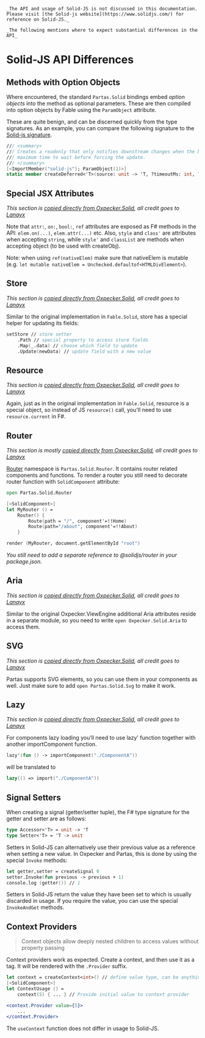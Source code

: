 <div class="text-muted-foreground px-8 pb-2 justify-items-center text-sm">

    _The API and usage of Solid-JS is not discussed in this documentation. Please visit [the Solid-js website](https://www.solidjs.com/) for reference on Solid-JS._
    
    _The following mentions where to expect substantial differences in the API_

</div>

# Solid-JS API Differences

## Methods with Option Objects

Where encountered, the standard `Partas.Solid` bindings embed _option objects_ into the method as optional parameters. These are then compiled into option objects by Fable using the `ParamObject` attribute.

These are quite benign, and can be discerned quickly from the type signatures. As an example, you can compare the following signature to the [Solid-js signature](https://docs.solidjs.com/reference/secondary-primitives/create-deferred).

```fsharp
/// <summary>
/// Creates a readonly that only notifies downstream changes when the browser is idle. <c>timeoutMs</c> is the
/// maximum time to wait before forcing the update.
/// </summary>
[<ImportMember("solid-js"); ParamObject(1)>]
static member createDeferred<'T>(source: unit -> 'T, ?timeoutMs: int, ?equals: 'T -> 'T -> bool, ?name: string): unit -> 'T = jsNative
```

## Special JSX Attributes
_This section is [copied directly from Oxpecker.Solid](https://lanayx.github.io/Oxpecker/src/Oxpecker.Solid/#special-jsx-attributes), all credit goes to [Lanayx](https://github.com/Lanayx)_

Note that `attr:`, `on:`, `bool:`, `ref` attributes are exposed as F# methods in the API: `elem.on(...)`, `elem.attr(...)` etc. Also, `style` and `class'` are attributes when accepting `string`, while `style'` and `classList` are methods when accepting object (to be used with createObj).

Note: when using `ref(nativeElem)` make sure that nativeElem is mutable (e.g. `let mutable nativeElem = Unchecked.defaultof<HTMLDivElement>`).


## Store

_This section is [copied directly from Oxpecker.Solid](https://lanayx.github.io/Oxpecker/src/Oxpecker.Solid/#store), all credit goes to [Lanayx](https://github.com/Lanayx)_

Similar to the original implementation in `Fable.Solid`, store has a special helper for updating its fields:

```fsharp
setStore // store setter
    .Path // special property to access store fields
    .Map(_.data) // choose which field to update
    .Update(newData) // update field with a new value
```

## Resource

_This section is [copied directly from Oxpecker.Solid](https://lanayx.github.io/Oxpecker/src/Oxpecker.Solid/#resource), all credit goes to [Lanayx](https://github.com/Lanayx)_

Again, just as in the original implementation in `Fable.Solid`, resource is a special object, so instead of JS `resource()` call, you'll need to use `resource.current` in F#.

## Router

_This section is mostly [copied directly from Oxpecker.Solid](https://lanayx.github.io/Oxpecker/src/Oxpecker.Solid/#router), all credit goes to [Lanayx](https://github.com/Lanayx)_

[Router](https://docs.solidjs.com/solid-router) namespace is `Partas.Solid.Router`. It contains router related components and functions. To render a router you still need to decorate router function with `SolidComponent` attribute:

```fsharp
open Partas.Solid.Router

[<SolidComponent>]
let MyRouter () =
    Router() {
        Route(path = "/", component'=!!Home)
        Route(path="/about", component'=!!About)
    }

render (MyRouter, document.getElementById "root")
```

_You still need to add a separate reference to @solidjs/router in your package.json._

## Aria

_This section is [copied directly from Oxpecker.Solid](https://lanayx.github.io/Oxpecker/src/Oxpecker.Solid/#aria), all credit goes to [Lanayx](https://github.com/Lanayx)_

Similar to the original Oxpecker.ViewEngine additional Aria attributes reside in a separate module, so you need to write `open Oxpecker.Solid.Aria` to access them.

## SVG

_This section is [copied directly from Oxpecker.Solid](https://lanayx.github.io/Oxpecker/src/Oxpecker.Solid/#svg), all credit goes to [Lanayx](https://github.com/Lanayx)_

Partas supports SVG elements, so you can use them in your components as well. Just make sure to add `open Partas.Solid.Svg` to make it work.

## Lazy

_This section is [copied directly from Oxpecker.Solid](https://lanayx.github.io/Oxpecker/src/Oxpecker.Solid/#lazy), all credit goes to [Lanayx](https://github.com/Lanayx)_

For components lazy loading you’ll need to use lazy' function together with another importComponent function.

```fsharp
lazy'(fun () -> importComponent("./ComponentA"))
```

will be translated to

```fsharp
lazy(() => import("./ComponentA"))
```

## Signal Setters

When creating a signal (getter/setter tuple), the F# type signature for the getter and setter are as follows:

```fsharp
type Accessor<'T> = unit -> 'T
type Setter<'T> = 'T -> unit
```

Setters in Solid-JS can alternatively use their previous value as a reference when setting a new value. In Oxpecker and Partas, this is done by using the special `Invoke` methods:

```fsharp
let getter,setter = createSignal 0
setter.Invoke(fun previous -> previous + 1)
console.log (getter()) // 1
```

Setters in Solid-JS return the value they have been set to which is usually discarded in usage. If you require the value, you can use the special `InvokeAndGet` methods.

## Context Providers

> Context objects allow deeply nested children to access values without property passing

Context providers work as expected. Create a context, and then use it as a tag. It will be rendered with the `.Provider` suffix.

```fsharp
let context = createContext<int>() // define value type, can be anything!
[<SolidComponent>]
let ContextUsage () =
    context(5) { ... } // Provide initial value to context provider
```

```jsx title="Render of context(5)"
<context.Provider value={5}>
    ...
</context.Provider>
```

The `useContext` function does not differ in usage to Solid-JS.
